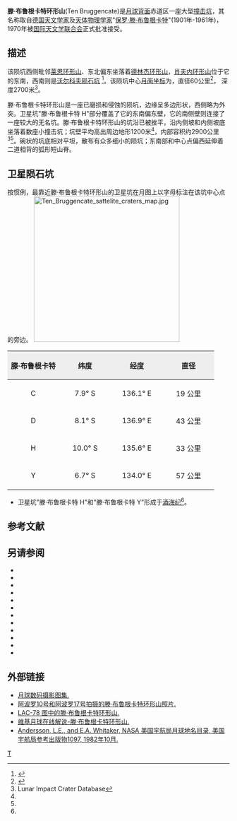 {{lunar crater data|
 image=Ten Bruggencate crater AS17-M-1133.jpg|240px|
 caption=[[阿波罗17号|阿波罗17号]]测绘相机拍摄的图像|
 latitude=9.58|
 N_or_S=S|
 longitude=134.66|
 E_or_W=E|
 diameter=60公里|
 depth=2700米|
 colong=226|
 eponym=保罗·滕·布鲁根卡特}}

'''滕·布鲁根卡特环形山'''(Ten Bruggencate)是[[月球背面|月球背面]]赤道区一座大型[[撞击坑|撞击坑]]，其名称取自[[德国|德国]][[天文学家|天文学家]]及[[天体物理学|天体物理学家]]"[[保罗·滕·布鲁根卡特|保罗·滕·布鲁根卡特]]"(1901年-1961年)，1970年被[[国际天文学联合会|国际天文学联合会]]正式批准接受。

==描述==
该陨坑西侧毗邻[[莱恩环形山|莱恩环形山]]、东北偏东坐落着[[德林杰环形山|德林杰环形山]]，[[肖夫内环形山|肖夫内环形山]]位于它的东南，西南则是[[沃尔科夫陨石坑|沃尔科夫陨石坑]]
<ref>{{Cite web |url=http://planetarynames.wr.usgs.gov/images/Lunar/lac_84_wac.pdf |title=Crater Ten Bruggencate  on LAC-84 map |access-date=2016-07-10 |archive-date=2019-09-24 |archive-url=https://web.archive.org/web/20190924190824/http://planetarynames.wr.usgs.gov/images/Lunar/lac_84_wac.pdf |dead-url=no }}</ref>。该陨坑中心[[月面坐标|月面坐标]]为{{Coord|9.58|S|134.66|E|globe:Moon|nogoogle=1|noosm=1}}，直径60公里<ref name="IAU">{{Cite web |url=http://planetarynames.wr.usgs.gov/Feature/5919 |title=Directory of the International Astronomical Union |access-date=2016-07-10 |archive-date=2017-08-26 |archive-url=https://web.archive.org/web/20170826071143/https://planetarynames.wr.usgs.gov/Feature/5919 |dead-url=no }}</ref>，
深度2700米<ref name=LICD>Lunar Impact Crater Database</ref>。

滕·布鲁根卡特环形山是一座已磨损和侵蚀的陨坑，边缘呈多边形状，西侧略为外突。卫星坑"滕·布鲁根卡特 H"部分覆盖了它的东南偏东壁，它的南侧壁则连接了一座较大的无名坑。滕·布鲁根卡特环形山的坑沿已被挫平，沿内侧坡和内侧坡底坐落着数座小撞击坑；坑壁平均高出周边地形1200米<ref name="LICD"/>，内部容积约2900公里<sup>3</sup><ref name="LICD"/>。碗状的坑底相对平坦，散布有众多细小的陨坑；东南部和中心点偏西延伸着二道相背的弧形短山脊。

==卫星陨石坑==
按惯例，最靠近滕·布鲁根卡特环形山的卫星坑在月图上以字母标注在该坑中心点的旁边。
[[Image:Ten_Bruggencate_sattelite_craters_map.jpg|330px]]

{| class="wikitable"
!width="25%" style="background:#eeeeee;" |滕·布鲁根卡特 
!width="25%" style="background:#eeeeee;" |纬度
!width="25%" style="background:#eeeeee;" |经度
!width="25%" style="background:#eeeeee;" |直径
|-
|align="center"|C
|align="center"|7.9° S
|align="center"|136.1° E
|align="center"|19 公里
|-
|align="center"|D
|align="center"|8.1° S
|align="center"|136.9° E
|align="center"|43 公里
|-
|align="center"|H
|align="center"|10.0° S
|align="center"|135.6° E
|align="center"|33 公里
|-
|align="center"|Y
|align="center"|6.7° S
|align="center"|134.0° E
|align="center"|57 公里
|}{{clear}}
* 卫星坑"滕·布鲁根卡特 H"和"滕·布鲁根卡特 Y"形成于[[酒海纪|酒海纪]]<ref name="LICD"/>。

== 参考文献 ==
{{Reflist}}

==另请参阅==
{{refbegin}}
* {{cite book
  | last1 = Andersson
  | first1 = L. E.
  | last2 = Whitaker
  | first2 = E. A.
  | authorlink2 = Ewen Whitaker
  | date = 1982
  | title = [[NASA|NASA]] Catalogue of Lunar Nomenclature
  | publisher = NASA RP-1097
  | ref = harv
  }}
* {{cite web
  | last = Blue
  | first = Jennifer
  | date = July 25, 2007
  | title = Gazetteer of Planetary Nomenclature
  | publisher = [[United_States_Geological_Survey|USGS]]
  | url = http://planetarynames.wr.usgs.gov/
  | accessdate = 2007-08-05
  | ref = harv
  | archive-date = 2018-12-25
  | archive-url = https://web.archive.org/web/20181225170157/https://planetarynames.wr.usgs.gov/
  | dead-url = no
  }}
* {{cite book
  | last1 = Bussey
  | first1 = B.
  | authorlink1 = Ben Bussey
  | last2 = Spudis
  | first2 = P.
  | authorlink2 = Paul Spudis
  | date = 2004
  | title = The Clementine Atlas of the Moon
  | publisher = Cambridge University Press
  | location = New York
  | isbn = 978-0-521-81528-4
  | ref = harv
  }}
* {{cite book
  | last1 = Cocks
  | first1 = Elijah E.
  | last2 = Cocks
  | first2 = Josiah C.
  | date = 1995
  | title = Who's Who on the Moon: A Biographical Dictionary of Lunar Nomenclature
  | url = https://archive.org/details/isbn_9780936389271
  | publisher = Tudor Publishers
  | isbn = 978-0-936389-27-1
  | ref = harv
  }}
* {{cite web
  | last = McDowell
  | first = Jonathan
  | date = July 15, 2007
  | url = http://host.planet4589.org/astro/lunar/
  | title = Lunar Nomenclature
  | publisher = Jonathan's Space Report
  | accessdate = 2007-10-24
  | ref = harv
  | archive-date = 2018-12-25
  | archive-url = https://web.archive.org/web/20181225170156/http://host.planet4589.org/astro/lunar/
  | dead-url = no
  }}
* {{cite journal| last1 = Menzel| first1 = D. H.| last2 = Minnaert| first2 = M.| last3 = Levin| first3 = B.| last4 = Dollfus| first4 = A.| last5 = Bell| first5 = B.| title = Report on Lunar Nomenclature by the Working Group of Commission 17 of the IAU| doi = 10.1007/BF00171763| journal = Space Science Reviews| volume = 12| issue = 2| pages = 136–186| date = 1971| bibcode = 1971SSRv...12..136M| ref = harv}}
* {{cite book
  | first = Patrick
  | last = Moore
  | authorlink = Patrick Moore
  | date = 2001
  | title = On the Moon
  | url = https://archive.org/details/patrickmooreonmo00patr
  | publisher = Sterling Publishing Co.
  | isbn = 978-0-304-35469-6
  | ref = harv
  }}
* {{cite book
  | first = Fred W.
  | last = Price
  | date = 1988
  | title = The Moon Observer's Handbook
  | publisher = Cambridge University Press
  | isbn = 978-0-521-33500-3
  | ref = harv
  }}
* {{cite book
  | last = Rükl
  | first = Antonín
  | authorlink = Antonín Rükl
  | date = 1990
  | title = Atlas of the Moon
  | publisher = Kalmbach Books
  | isbn = 978-0-913135-17-4
  | ref = harv
  }}
* {{cite book
  | last = Webb
  | first = Rev. T. W.
  | authorlink = Thomas William Webb
  | date = 1962
  | title = Celestial Objects for Common Telescopes
  | url = https://archive.org/details/celestialobjects00webb
  | edition = 6th revised
  | publisher = Dover
  | isbn = 978-0-486-20917-3
  | ref = harv
  }}
* {{cite book
  | first = Ewen A.
  | last = Whitaker
  | authorlink = Ewen Whitaker
  | date = 1999
  | title = Mapping and Naming the Moon
  | publisher = Cambridge University Press
  | isbn = 978-0-521-62248-6
  | ref = harv
  }}
* {{cite book
  | first = Peter T.
  | last = Wlasuk
  | date = 2000
  | title = Observing the Moon
  | publisher = Springer
  | isbn = 978-1-85233-193-1
  | ref = harv
 }}
{{refend}}

==外部链接==
*[http://www.lpi.usra.edu/resources/lunar_orbiter/bin/srch_nam.shtml?Ten%20Bruggencate%7C0 月球数码摄影图集.] {{Wayback|url=http://www.lpi.usra.edu/resources/lunar_orbiter/bin/srch_nam.shtml?Ten%20Bruggencate%7C0 |date=20201127013452 }}
*[http://www.lpi.usra.edu/resources/apollo/search/feature/?feature=Ten%20Bruggencate  阿波罗10号和阿波罗17号拍摄的滕·布鲁根卡特环形山照片.] {{Wayback|url=http://www.lpi.usra.edu/resources/apollo/search/feature/?feature=Ten%20Bruggencate |date=20201127015855 }}
*[http://www.lpi.usra.edu/resources/mapcatalog/LAC/lac78/ LAC-78 图中的滕·布鲁根卡特环形山.] {{Wayback|url=http://www.lpi.usra.edu/resources/mapcatalog/LAC/lac78/ |date=20160313013651 }}
*[http://the-moon.wikispaces.com/Ten+Bruggencate 维基月球在线解说-滕·布鲁根卡特环形山.] {{Wayback|url=http://the-moon.wikispaces.com/Ten+Bruggencate |date=20180531194118 }}
*[http://planet4589.org/astro/lunar/RP-1097.pdf Andersson, L.E., and E.A. Whitaker, NASA 美国宇航局月球地名目录, 美国宇航局参考出版物1097, 1982年10月.] {{Wayback|url=http://planet4589.org/astro/lunar/RP-1097.pdf |date=20141006125838 }}

[[Category:月球环形山|T]]
{{月球環形山 (T-Z)}}